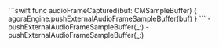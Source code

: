 <PlatformWrapper platform="ios">
    ```swift
    func audioFrameCaptured(buf: CMSampleBuffer) {
        agoraEngine.pushExternalAudioFrameSampleBuffer(buf)
    }
    ```
    <PlatformWrapper platform="ios">
    - <Link to="{{Global.API_REF_IOS_ROOT_RTC_ENGINE_KIT}}/pushexternalaudioframesamplebuffer(_:)">pushExternalAudioFrameSampleBuffer(_:)</Link>
    </PlatformWrapper>
    <PlatformWrapper platform="macos">
    - <Link to="{{Global.API_REF_MACOS_ROOT_RTC_ENGINE_KIT}}/pushexternalaudioframesamplebuffer(_:)">pushExternalAudioFrameSampleBuffer(_:)</Link>
    </PlatformWrapper>
</PlatformWrapper>